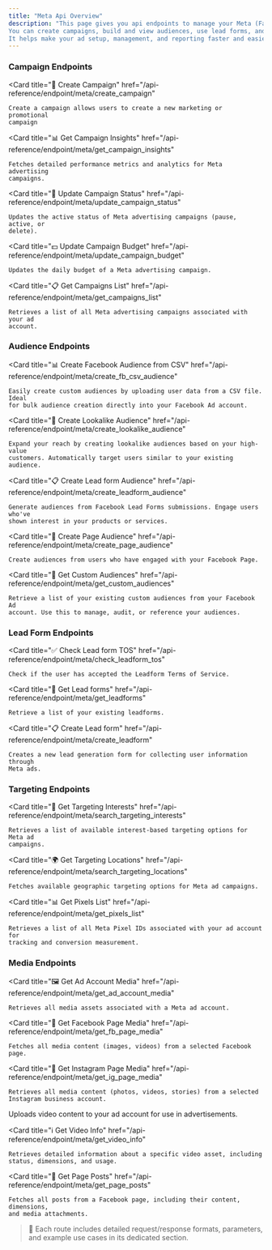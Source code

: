 ```yaml
---
title: "Meta Api Overview"
description: "This page gives you api endpoints to manage your Meta (Facebook and Instagram) ads.
You can create campaigns, build and view audiences, use lead forms, and handle media.
It helps make your ad setup, management, and reporting faster and easier."
---
```


### Campaign Endpoints

<Card
	title="🎯 Create Campaign"
	href="/api-reference/endpoint/meta/create_campaign"
>
	Create a campaign allows users to create a new marketing or promotional
	campaign
</Card>

<Card
	title="📊 Get Campaign Insights"
	href="/api-reference/endpoint/meta/get_campaign_insights"
>
	Fetches detailed performance metrics and analytics for Meta advertising
	campaigns.
</Card>

<Card
	title="🔄 Update Campaign Status"
	href="/api-reference/endpoint/meta/update_campaign_status"
>
	Updates the active status of Meta advertising campaigns (pause, active, or
	delete).
</Card>

<Card
	title="💵 Update Campaign Budget"
	href="/api-reference/endpoint/meta/update_campaign_budget"
>
	Updates the daily budget of a Meta advertising campaign.
</Card>

<Card
	title="📋 Get Campaigns List"
	href="/api-reference/endpoint/meta/get_campaigns_list"
>
	Retrieves a list of all Meta advertising campaigns associated with your ad
	account.
</Card>

### Audience Endpoints

<Card
	title="📊 Create Facebook Audience from CSV"
	href="/api-reference/endpoint/meta/create_fb_csv_audience"
>
	Easily create custom audiences by uploading user data from a CSV file. Ideal
	for bulk audience creation directly into your Facebook Ad account.
</Card>

<Card
	title="🎯 Create Lookalike Audience"
	href="/api-reference/endpoint/meta/create_lookalike_audience"
>
	Expand your reach by creating lookalike audiences based on your high-value
	customers. Automatically target users similar to your existing audience.
</Card>

<Card
	title="📋 Create Lead form Audience"
	href="/api-reference/endpoint/meta/create_leadform_audience"
>
	Generate audiences from Facebook Lead Forms submissions. Engage users who've
	shown interest in your products or services.
</Card>

<Card
	title="👥 Create Page Audience"
	href="/api-reference/endpoint/meta/create_page_audience"
>
	Create audiences from users who have engaged with your Facebook Page.
</Card>

<Card
	title="📑 Get Custom Audiences"
	href="/api-reference/endpoint/meta/get_custom_audiences"
>
	Retrieve a list of your existing custom audiences from your Facebook Ad
	account. Use this to manage, audit, or reference your audiences.
</Card>

### Lead Form Endpoints

<Card
	title="✅ Check Lead form TOS"
	href="/api-reference/endpoint/meta/check_leadform_tos"
>
	Check if the user has accepted the Leadform Terms of Service.
</Card>

<Card
	title="📝 Get Lead forms"
	href="/api-reference/endpoint/meta/get_leadforms"
>
	Retrieve a list of your existing leadforms.
</Card>

<Card
	title="📋 Create Lead form"
	href="/api-reference/endpoint/meta/create_leadform"
>
	Creates a new lead generation form for collecting user information through
	Meta ads.
</Card>

### Targeting Endpoints

<Card
	title="🎯 Get Targeting Interests"
	href="/api-reference/endpoint/meta/search_targeting_interests"
>
	Retrieves a list of available interest-based targeting options for Meta ad
	campaigns.
</Card>

<Card
	title="🌍 Get Targeting Locations"
	href="/api-reference/endpoint/meta/search_targeting_locations"
>
	Fetches available geographic targeting options for Meta ad campaigns.
</Card>

<Card
	title="📊 Get Pixels List"
	href="/api-reference/endpoint/meta/get_pixels_list"
>
	Retrieves a list of all Meta Pixel IDs associated with your ad account for
	tracking and conversion measurement.
</Card>

### Media Endpoints

<Card
	title="🖼️ Get Ad Account Media"
	href="/api-reference/endpoint/meta/get_ad_account_media"
>
	Retrieves all media assets associated with a Meta ad account.
</Card>

<Card
	title="📱 Get Facebook Page Media"
	href="/api-reference/endpoint/meta/get_fb_page_media"
>
	Fetches all media content (images, videos) from a selected Facebook page.
</Card>

<Card
	title="📸 Get Instagram Page Media"
	href="/api-reference/endpoint/meta/get_ig_page_media"
>
	Retrieves all media content (photos, videos, stories) from a selected
	Instagram business account.
</Card>

<Card title="🎥 Upload Video" href="/api-reference/endpoint/meta/upload_video">
	Uploads video content to your ad account for use in advertisements.
</Card>

<Card
	title="ℹ️ Get Video Info"
	href="/api-reference/endpoint/meta/get_video_info"
>
	Retrieves detailed information about a specific video asset, including
	status, dimensions, and usage.
</Card>

<Card
	title="📄 Get Page Posts"
	href="/api-reference/endpoint/meta/get_page_posts"
>
	Fetches all posts from a Facebook page, including their content, dimensions,
	and media attachments.
</Card>

> 📘 Each route includes detailed request/response formats, parameters, and example use cases in its dedicated section.
